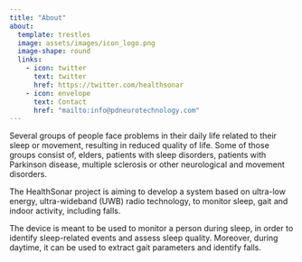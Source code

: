 ```yaml
---
title: "About"
about:
  template: trestles
  image: assets/images/icon_logo.png
  image-shape: round
  links:
    - icon: twitter
      text: twitter
      href: https://twitter.com/healthsonar
    - icon: envelope
      text: Contact
      href: "mailto:info@pdneurotechnology.com"
---
```


Several groups of people face problems in their daily life related to their sleep or movement, resulting in reduced quality of life.
Some of those groups consist of, elders, patients with sleep disorders, patients with Parkinson disease, multiple sclerosis or other neurological and movement disorders.

The HealthSonar project is aiming to develop a system based on ultra-low energy, ultra-wideband (UWB) radio technology, to monitor sleep, gait and indoor activity, including falls.

The device is meant to be used to monitor a person during sleep, in order to identify sleep-related events and assess sleep quality.
Moreover, during daytime, it can be used to extract gait parameters and identify falls.